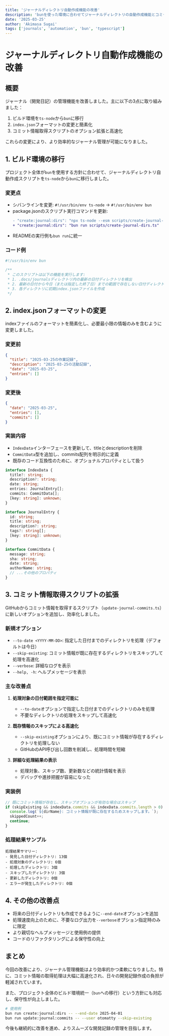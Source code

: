 ```yaml
---
title: 'ジャーナルディレクトリ自動作成機能の改善'
description: 'bunを使った環境に合わせてジャーナルディレクトリの自動作成機能とコミット情報取得機能を改善'
date: '2025-03-25'
author: 'Akimasa Sugai'
tags: ['journals', 'automation', 'bun', 'typescript']
---
```


# ジャーナルディレクトリ自動作成機能の改善

## 概要

ジャーナル（開発日記）の管理機能を改善しました。主に以下の3点に取り組みました：

1. ビルド環境を`ts-node`から`bun`に移行
2. `index.json`フォーマットの変更と簡素化
3. コミット情報取得スクリプトのオプション拡張と高速化

これらの変更により、より効率的なジャーナル管理が可能になりました。

## 1. ビルド環境の移行

プロジェクト全体が`bun`を使用する方針に合わせて、ジャーナルディレクトリ自動作成スクリプトを`ts-node`から`bun`に移行しました。

### 変更点

- シバンラインを変更: `#!/usr/bin/env ts-node` → `#!/usr/bin/env bun`
- package.jsonのスクリプト実行コマンドを更新:
  ```diff
  - "create:journal:dirs": "npx ts-node --esm scripts/create-journal-dirs.ts"
  + "create:journal:dirs": "bun run scripts/create-journal-dirs.ts"
  ```
- READMEの実行例も`bun run`に統一

### コード例

```typescript
#!/usr/bin/env bun

/**
 * このスクリプトは以下の機能を実行します:
 * 1. .docs/journalsディレクトリ内の最新の日付ディレクトリを検出
 * 2. 最新の日付から今日（または指定した終了日）までの範囲で存在しない日付ディレクトリを作成
 * 3. 各ディレクトリに初期index.jsonファイルを作成
 */
```

## 2. index.jsonフォーマットの変更

indexファイルのフォーマットを簡素化し、必要最小限の情報のみを含むように変更しました。

### 変更前

```json
{
  "title": "2025-03-25の作業記録",
  "description": "2025-03-25の活動記録",
  "date": "2025-03-25",
  "entries": []
}
```

### 変更後

```json
{
  "date": "2025-03-25",
  "entries": [],
  "commits": []
}
```

### 実装内容

- `IndexData`インターフェースを更新して、titleとdescriptionを削除
- `CommitData`型を追加し、commits配列を明示的に定義
- 既存のコード互換性のために、オプショナルプロパティとして扱う

```typescript
interface IndexData {
  title?: string;
  description?: string;
  date: string;
  entries: JournalEntry[];
  commits: CommitData[];
  [key: string]: unknown;
}

interface JournalEntry {
  id: string;
  title: string;
  description?: string;
  tags?: string[];
  [key: string]: unknown;
}

interface CommitData {
  message: string;
  sha: string;
  date: string;
  authorName: string;
  // ...その他のプロパティ
}
```

## 3. コミット情報取得スクリプトの拡張

GitHubからコミット情報を取得するスクリプト（`update-journal-commits.ts`）に新しいオプションを追加し、効率化しました。

### 新規オプション

- `--to-date <YYYY-MM-DD>`: 指定した日付までのディレクトリを処理（デフォルトは今日）
- `--skip-existing`: コミット情報が既に存在するディレクトリをスキップして処理を高速化
- `--verbose`: 詳細なログを表示
- `--help, -h`: ヘルプメッセージを表示

### 主な改善点

1. **処理対象の日付範囲を指定可能に**
   - `--to-date`オプションで指定した日付までのディレクトリのみを処理
   - 不要なディレクトリの処理をスキップして高速化

2. **既存情報のスキップによる高速化**
   - `--skip-existing`オプションにより、既にコミット情報が存在するディレクトリを処理しない
   - GitHubのAPI呼び出し回数を削減し、処理時間を短縮

3. **詳細な処理結果の表示**
   - 処理対象、スキップ数、更新数などの統計情報を表示
   - デバッグや進捗把握が容易になった

### 実装例

```typescript
// 既にコミット情報が存在し、スキップオプションが有効な場合はスキップ
if (skipExisting && indexData.commits && indexData.commits.length > 0) {
  console.log(`${dirName}: コミット情報が既に存在するためスキップします。`);
  skippedCount++;
  continue;
}
```

### 処理結果サンプル

```
処理結果サマリー:
- 発見した日付ディレクトリ: 13個
- 処理対象のディレクトリ: 6個
- 処理したディレクトリ: 3個
- スキップしたディレクトリ: 3個
- 更新したディレクトリ: 0個
- エラーが発生したディレクトリ: 0個
```

## 4. その他の改善点

- 将来の日付ディレクトリも作成できるように`--end-date`オプションを追加
- 処理速度向上のために、不要なログ出力を`--verbose`オプション指定時のみに限定
- より親切なヘルプメッセージと使用例の提供
- コードのリファクタリングによる保守性の向上

## まとめ

今回の改善により、ジャーナル管理機能はより効率的かつ柔軟になりました。特に、コミット情報の取得処理は大幅に高速化され、日々の開発記録作成の負担が軽減されています。

また、プロジェクト全体のビルド環境統一（`bun`への移行）という方針にも対応し、保守性が向上しました。

```bash
# 使用例
bun run create:journal:dirs -- --end-date 2025-04-01
bun run update:journal:commits -- --user otomatty --skip-existing
```

今後も継続的に改善を進め、よりスムーズな開発記録の管理を目指します。 